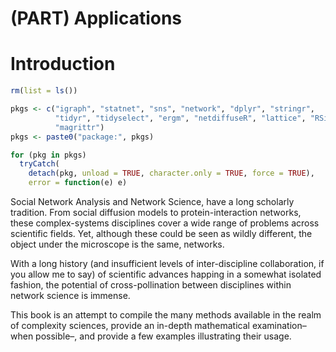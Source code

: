 # (PART) Applications {-}

# Introduction

```r
rm(list = ls())

pkgs <- c("igraph", "statnet", "sns", "network", "dplyr", "stringr",
          "tidyr", "tidyselect", "ergm", "netdiffuseR", "lattice", "RSiena",
          "magrittr")
pkgs <- paste0("package:", pkgs)

for (pkg in pkgs)
  tryCatch(
    detach(pkg, unload = TRUE, character.only = TRUE, force = TRUE),
    error = function(e) e)
```

Social Network Analysis and Network Science, have a long scholarly tradition.
From social diffusion models to protein-interaction networks, these complex-systems
disciplines cover a wide range of problems across scientific fields. Yet, although
these could be seen as wildly different, the object under the microscope is the
same, networks. 

With a long history (and insufficient levels of inter-discipline collaboration,
if you allow me to say) of scientific advances happing in a somewhat isolated
fashion, the potential of cross-pollination between disciplines within network
science is immense.

This book is an attempt to compile the many methods available in the realm of
complexity sciences, provide an in-depth mathematical examination--when possible--,
and provide a few examples illustrating their usage. 

